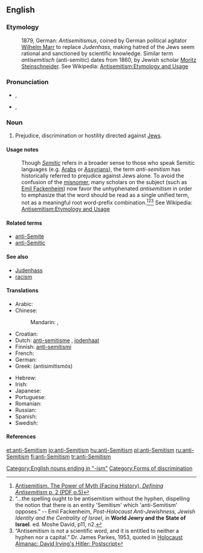{{wikipedia|Anti-Semitism}}
==English==

===Etymology===
: 1879, German: ''Antisemitismus'', coined by German political agitator [[w:Wilhelm Marr|Wilhelm Marr]] to replace ''Judenhass'', making hatred of the Jews seem rational and sanctioned by scientific knowledge.  Similar term ''antisemitisch'' (anti-semitic) dates from 1860, by Jewish scholar [[w:Moritz Steinschneider|Moritz Steinschneider]].  See Wikipedia: [[w: Antisemitism#Etymology and usage|Antisemitism:Etymology and Usage]]

===Pronunciation===
* {{a|Canada}} {{IPA|/ˌæntɪˈsɛmɪtɪzm̩/}}, {{X-SAMPA|%{ntI"sEmItIzm}}
* {{a|US}} {{IPA|/ˌæntɑɪˈsɛmɪtɪzm̩/}}, {{X-SAMPA|%{ntAI"sEmItIzm}}

===Noun===
{{en-noun|sg=[[anti-]][[Semitism]]}}

# Prejudice, discrimination or hostility directed against [[Jew]]s.

====Usage notes====
: Though ''[[Semitic]]'' refers in a broader sense to those who speak Semitic languages (e.g. [[w:Arab|Arabs]] or [[w:Assyrian people|Assyrians]]), the term ''anti-semitism'' has historically referred to prejudice against Jews alone.  To avoid the confusion of the [[misnomer]], many scholars on the subject (such as [[w:Emil Fackenheim|Emil Fackenheim]]) now favor the unhyphenated ''antisemitism'' in order to emphasize that the word should be read as a single unified term, not as a meaningful root word-prefix combination.<ref>[http://www.facinghistory.org/campus/reslib.nsf/99ca830bb4f483948525717f005abfc7/2820f36c177cc758852571860065e8c2/$FILE/complete_antisemitism.pdf Antisemitism. The Power of Myth (Facing History), ''Defining Antisemitism'' p. 2 (PDF p.5)]</ref><ref>“…the spelling ought to be antisemitism without the hyphen, dispelling the notion that there is an entity 'Semitism' which 'anti-Semitism' opposes.” -- Emil Fackenheim, ''Post-Holocaust Anti-Jewishness, Jewish Identity and the Centrality of Israel'', in '''World Jewry and the State of Israel'''. ed. Moshe David, p11, n2.</ref><ref>“Antisemitism is not a scientific word, and it is entitled to neither a hyphen nor a capital.” Dr.  James Parkes, 1953, quoted in [http://www.nizkor.org/ftp.cgi/people/i/irving.david/jackel/postscript-kirk-6 Holocaust Almanac: David Irving's Hitler: Postscript]</ref> See Wikipedia: [[w: Antisemitism#Etymology and usage|Antisemitism:Etymology and Usage]]

====Related terms====
* [[anti-Semite]]
* [[anti-Semitic]]

====See also====
* [[Judenhass]]
* [[racism]]

====Translations====
{{trans-top|prejudice or hostility against Jews}}
* Arabic: {{t|ar|معاداة السامية|f|tr=mu3aadaat al-samiyya}}
* Chinese:
*: Mandarin: {{t|cmn|反猶太主義|sc=Hani}},  {{t|cmn|反犹太主义|tr=fǎn-Yóutài-zhǔyì|sc=Hani}}
* Croatian: {{t-|hr|antisemitizam|m}}
* Dutch: [[anti-semitisme]] {{n}}, [[jodenhaat]] {{f}}
* Finnish: [[anti-semitismi]]
* French: {{t-|fr|anti-sémitisme|m}}
* German: {{t+|de|Antisemitismus|m}}
* Greek: {{t|el|αντισημιτισμός|m}} (antisimitismós)
{{trans-mid}}
* Hebrew: {{t|he|אנטישמיות|f|tr=ant'ishemiut}}
* Irish: {{t|ga|frith-Sheimíteachas|xs=Irish}}
* Japanese: {{t|ja|反ユダヤ主義|tr=han-Yudaya-shugi}}
* Portuguese: {{t+|pt|anti-semitismo|m}}
* Romanian: {{t|ro|antisemitism|n}}
* Russian: {{t+|ru|антисемитизм|m|tr=antisemitízm}}
* Spanish: {{t-|es|antisemitismo|m}}
* Swedish: {{t-|sv|antisemitism|c}}
{{trans-bottom}}

====References====
<references/>

[[Category:English nouns ending in "-ism"]]
[[Category:Forms of discrimination]]

[[et:anti-Semitism]]
[[io:anti-Semitism]]
[[hu:anti-Semitism]]
[[pl:anti-Semitism]]
[[ru:anti-Semitism]]
[[fi:anti-Semitism]]
[[tr:anti-Semitism]]
